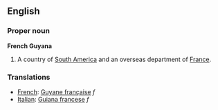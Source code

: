 ==English==

===Proper noun===
{{wikipedia}}
'''French Guyana'''
# A country of [[South America]] and an overseas department of [[France]].

===Translations===
*[[French]]: [[Guyane française]] ''f''
*[[Italian]]: [[Guiana francese]] ''f''